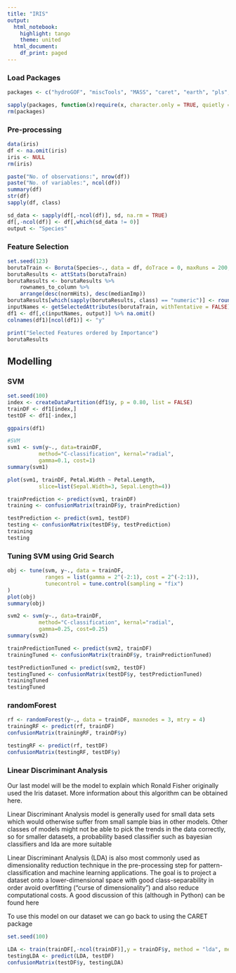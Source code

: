 ```yaml
---
title: "IRIS"
output:
  html_notebook:
    highlight: tango
    theme: united
  html_document:
    df_print: paged
---
```


### Load Packages
```r
packages <- c("hydroGOF", "miscTools", "MASS", "caret", "earth", "pls", "MASS", "plyr", "miscTools", "gridExtra", "ggplot2", "reshape2", "randomForest", "dplyr", "Boruta", "stringr", "ggthemes", "ReporteRs", "stringr", "lubridate", "corrplot", "tibble", "GGally", "e1071", "tensorflow", "keras")

sapply(packages, function(x)require(x, character.only = TRUE, quietly = TRUE))
rm(packages)
```

### Pre-processing
```r
data(iris)
df <- na.omit(iris)
iris <- NULL
rm(iris)

paste("No. of observations:", nrow(df))
paste("No. of variables:", ncol(df))
summary(df)
str(df)
sapply(df, class)

sd_data <- sapply(df[,-ncol(df)], sd, na.rm = TRUE)
df[,-ncol(df)] <- df[,which(sd_data != 0)]
output <- "Species"
```

### Feature Selection
```r
set.seed(123)
borutaTrain <- Boruta(Species~., data = df, doTrace = 0, maxRuns = 200, getImp = getImpLegacyRfZ, ntree = 500)
borutaResults <- attStats(borutaTrain)
borutaResults <- borutaResults %>%
    rownames_to_column %>%
    arrange(desc(normHits), desc(medianImp)) 
borutaResults[which(sapply(borutaResults, class) == "numeric")] <- round(borutaResults[which(sapply(borutaResults, class) == "numeric")], 2)
inputNames <- getSelectedAttributes(borutaTrain, withTentative = FALSE)
df1 <- df[,c(inputNames, output)] %>% na.omit()
colnames(df1)[ncol(df1)] <- "y"

print("Selected Features ordered by Importance")
borutaResults
```

## Modelling
### SVM
```r
set.seed(100)
index <- createDataPartition(df1$y, p = 0.80, list = FALSE)
trainDF <- df1[index,]
testDF <- df1[-index,]
```

```r
ggpairs(df1)
```

```r
#SVM
svm1 <- svm(y~., data=trainDF, 
          method="C-classification", kernal="radial", 
          gamma=0.1, cost=1)
summary(svm1)
```
```r
plot(svm1, trainDF, Petal.Width ~ Petal.Length,
          slice=list(Sepal.Width=3, Sepal.Length=4))
```

```r
trainPrediction <- predict(svm1, trainDF)
training <- confusionMatrix(trainDF$y, trainPrediction)

testPrediction <- predict(svm1, testDF)
testing <- confusionMatrix(testDF$y, testPrediction)
training
testing
```
### Tuning SVM using Grid Search
```r
obj <- tune(svm, y~., data = trainDF, 
            ranges = list(gamma = 2^(-2:1), cost = 2^(-2:1)),
            tunecontrol = tune.control(sampling = "fix")
)
plot(obj)
summary(obj)
```
```r
svm2 <- svm(y~., data=trainDF, 
          method="C-classification", kernal="radial", 
          gamma=0.25, cost=0.25)
summary(svm2)
```
```r
trainPredictionTuned <- predict(svm2, trainDF)
trainingTuned <- confusionMatrix(trainDF$y, trainPredictionTuned)

testPredictionTuned <- predict(svm2, testDF)
testingTuned <- confusionMatrix(testDF$y, testPredictionTuned)
trainingTuned
testingTuned
```
### randomForest
```r
rf <- randomForest(y~., data = trainDF, maxnodes = 3, mtry = 4)
trainingRF <- predict(rf, trainDF)
confusionMatrix(trainingRF, trainDF$y)

testingRF <- predict(rf, testDF)
confusionMatrix(testingRF, testDF$y)
```
### Linear Discriminant Analysis

Our last model will be the model to explain which Ronald Fisher originally used the Iris dataset. More information about this algorithm can be obtained here.

Linear Discriminant Analysis model is generally used for small data sets which would otherwise suffer from small sample bias in other models. Other classes of models might not be able to pick the trends in the data correctly, so for smaller datasets, a probability based classifier such as bayesian classifiers and lda are more suitable

Linear Discriminant Analysis (LDA) is also most commonly used as dimensionality reduction technique in the pre-processing step for pattern-classification and machine learning applications. The goal is to project a dataset onto a lower-dimensional space with good class-separability in order avoid overfitting (“curse of dimensionality”) and also reduce computational costs. A good discussion of this (although in Python) can be found here

To use this model on our dataset we can go back to using the CARET package
```r
set.seed(100)

LDA <- train(trainDF[,-ncol(trainDF)],y = trainDF$y, method = "lda", metric = "Accuracy")
testingLDA <- predict(LDA, testDF)
confusionMatrix(testDF$y, testingLDA)
```

